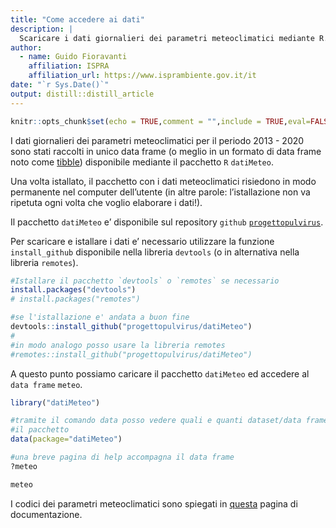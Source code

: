 ```yaml
---
title: "Come accedere ai dati"
description: |
  Scaricare i dati giornalieri dei parametri meteoclimatici mediante R.
author:
  - name: Guido Fioravanti 
    affiliation: ISPRA
    affiliation_url: https://www.isprambiente.gov.it/it
date: "`r Sys.Date()`"
output: distill::distill_article
---
```


```r
knitr::opts_chunk$set(echo = TRUE,comment = "",include = TRUE,eval=FALSE)
```

I dati giornalieri dei parametri meteoclimatici per il periodo 2013 - 2020 sono stati raccolti in unico data frame (o meglio in un formato di data frame noto come [tibble](https://cran.r-project.org/web/packages/tibble/vignettes/tibble.html)) disponibile mediante il pacchetto `R` `datiMeteo`. 

Una volta istallato, il pacchetto con i dati meteoclimatici risiedono in modo permanente nel computer dell'utente (in altre parole: l'istallazione non va ripetuta ogni volta che voglio elaborare i dati!).

Il pacchetto `datiMeteo` e' disponibile sul repository `github` [`progettopulvirus`](https://github.com/progettopulvirus/datiMeteo).

Per scaricare e istallare i dati e' necessario utilizzare la funzione `install_github` disponibile nella libreria `devtools` (o in alternativa nella libreria `remotes`). 

```r
#Istallare il pacchetto `devtools` o `remotes` se necessario
install.packages("devtools")
# install.packages("remotes")

#se l'istallazione e' andata a buon fine
devtools::install_github("progettopulvirus/datiMeteo")
#
#in modo analogo posso usare la libreria remotes
#remotes::install_github("progettopulvirus/datiMeteo")
```

A questo punto possiamo caricare il pacchetto `datiMeteo` ed accedere al `data frame` `meteo`.

```r
library("datiMeteo")

#tramite il comando data posso vedere quali e quanti dataset/data frame fornisce
#il pacchetto
data(package="datiMeteo")

#una breve pagina di help accompagna il data frame
?meteo

meteo
```

I codici dei parametri meteoclimatici sono spiegati in [questa](parametri.html) pagina di documentazione.